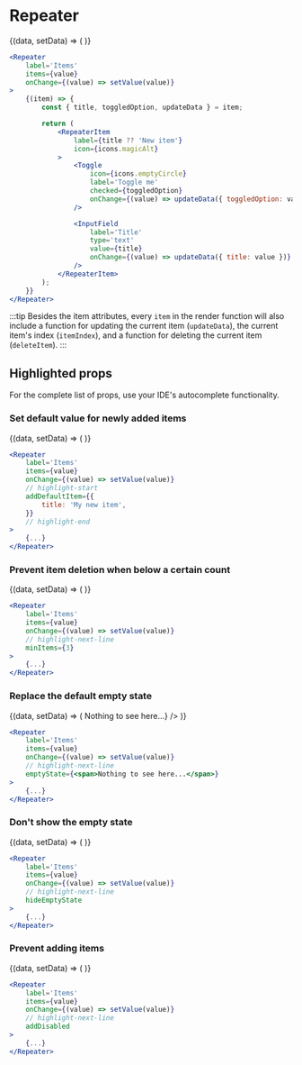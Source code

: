 # Repeater


<ComponentShowcase defaultValue={[]}>
	{(data, setData) => (
		<RepeaterDemo
			data={data}
			setData={setData}
		/>
	)}
</ComponentShowcase>

```jsx
<Repeater
	label='Items'
	items={value}
	onChange={(value) => setValue(value)}
>
	{(item) => {
		const { title, toggledOption, updateData } = item;

		return (
			<RepeaterItem
				label={title ?? 'New item'}
				icon={icons.magicAlt}
			>
				<Toggle
					icon={icons.emptyCircle}
					label='Toggle me'
					checked={toggledOption}
					onChange={(value) => updateData({ toggledOption: value })}
				/>

				<InputField
					label='Title'
					type='text'
					value={title}
					onChange={(value) => updateData({ title: value })}
				/>
			</RepeaterItem>
		);
	}}
</Repeater>
```

:::tip
Besides the item attributes, every `item` in the render function will also include a function for updating the current item (`updateData`), the current item's index (`itemIndex`), and a function for deleting the current item (`deleteItem`).
:::

## Highlighted props

For the complete list of props, use your IDE's autocomplete functionality.

### Set default value for newly added items

<ComponentShowcase defaultValue={[]}>
	{(data, setData) => (
		<RepeaterDemo
			data={data}
			setData={setData}
			addDefaultItem={{
				title: 'My new item',
			}}
		/>
	)}
</ComponentShowcase>

```jsx
<Repeater
	label='Items'
	items={value}
	onChange={(value) => setValue(value)}
	// highlight-start
	addDefaultItem={{
		title: 'My new item',
	}}
	// highlight-end
>
	{...}
</Repeater>
```

### Prevent item deletion when below a certain count

<ComponentShowcase defaultValue={[]}>
	{(data, setData) => (
		<RepeaterDemo
			data={data}
			setData={setData}
			minItems={3}
		/>
	)}
</ComponentShowcase>

```jsx
<Repeater
	label='Items'
	items={value}
	onChange={(value) => setValue(value)}
	// highlight-next-line
	minItems={3}
>
	{...}
</Repeater>
```

### Replace the default empty state

<ComponentShowcase defaultValue={[]}>
	{(data, setData) => (
		<RepeaterDemo
			data={data}
			setData={setData}
			emptyState={<span className='es:font-mono'>Nothing to see here...</span>}
		/>
	)}
</ComponentShowcase>

```jsx
<Repeater
	label='Items'
	items={value}
	onChange={(value) => setValue(value)}
	// highlight-next-line
	emptyState={<span>Nothing to see here...</span>}
>
	{...}
</Repeater>
```

### Don't show the empty state

<ComponentShowcase defaultValue={[]}>
	{(data, setData) => (
		<RepeaterDemo
			data={data}
			setData={setData}
			hideEmptyState
		/>
	)}
</ComponentShowcase>

```jsx
<Repeater
	label='Items'
	items={value}
	onChange={(value) => setValue(value)}
	// highlight-next-line
	hideEmptyState
>
	{...}
</Repeater>
```

### Prevent adding items

<ComponentShowcase defaultValue={[]}>
	{(data, setData) => (
		<RepeaterDemo
			data={data}
			setData={setData}
			addDisabled
		/>
	)}
</ComponentShowcase>

```jsx
<Repeater
	label='Items'
	items={value}
	onChange={(value) => setValue(value)}
	// highlight-next-line
	addDisabled
>
	{...}
</Repeater>
```

